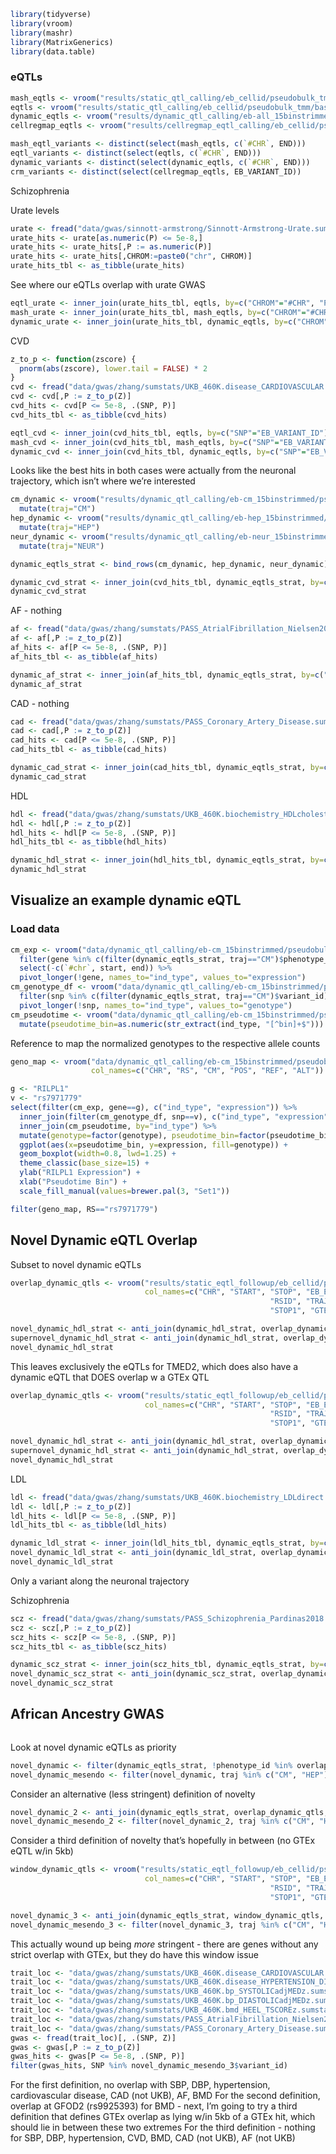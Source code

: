 ```r
library(tidyverse)
library(vroom)
library(mashr)
library(MatrixGenerics)
library(data.table)
```

### eQTLs
```r
mash_eqtls <- vroom("results/static_qtl_calling/eb_cellid/pseudobulk_tmm/basic/8pcs/mash-signif_variant_gene_pairs.matchable_hits.mash-all_pool.bed")
eqtls <- vroom("results/static_qtl_calling/eb_cellid/pseudobulk_tmm/basic/8pcs/signif_variant_gene_pairs.matchable_hits.tensorqtl-all_pool.bed")
dynamic_eqtls <- vroom("results/dynamic_qtl_calling/eb-all_15binstrimmed/dynamic-signif_variant_gene_pairs.matchable_hits.dynamic-all_pool.bed")
cellregmap_eqtls <- vroom("results/cellregmap_eqtl_calling/eb_cellid/pseudobulk_tmm/basic/all_genes_merged.mash-signif.fasttopics_10topics.cellregmap.sighits.tsv")

mash_eqtl_variants <- distinct(select(mash_eqtls, c(`#CHR`, END)))
eqtl_variants <- distinct(select(eqtls, c(`#CHR`, END)))
dynamic_variants <- distinct(select(dynamic_eqtls, c(`#CHR`, END)))
crm_variants <- distinct(select(cellregmap_eqtls, EB_VARIANT_ID))
```

Schizophrenia

Urate levels
```r
urate <- fread("data/gwas/sinnott-armstrong/Sinnott-Armstrong-Urate.sumstats.hg38.tsv")[CHROM %in% paste0(seq(22)), .(CHROM, POS, P)]
urate_hits <- urate[as.numeric(P) <= 5e-8,]
urate_hits <- urate_hits[,P := as.numeric(P)]
urate_hits <- urate_hits[,CHROM:=paste0("chr", CHROM)]
urate_hits_tbl <- as_tibble(urate_hits)
```

See where our eQTLs overlap with urate GWAS
```r
eqtl_urate <- inner_join(urate_hits_tbl, eqtls, by=c("CHROM"="#CHR", "POS"="END"), multiple="all")
mash_urate <- inner_join(urate_hits_tbl, mash_eqtls, by=c("CHROM"="#CHR", "POS"="END"), multiple="all")
dynamic_urate <- inner_join(urate_hits_tbl, dynamic_eqtls, by=c("CHROM"="#CHR", "POS"="END"), multiple="all")
```

CVD
```r
z_to_p <- function(zscore) {
  pnorm(abs(zscore), lower.tail = FALSE) * 2
}
cvd <- fread("data/gwas/zhang/sumstats/UKB_460K.disease_CARDIOVASCULAR.sumstats")[, .(SNP, Z)]
cvd <- cvd[,P := z_to_p(Z)]
cvd_hits <- cvd[P <= 5e-8, .(SNP, P)]
cvd_hits_tbl <- as_tibble(cvd_hits)
```

```r
eqtl_cvd <- inner_join(cvd_hits_tbl, eqtls, by=c("SNP"="EB_VARIANT_ID"), multiple="all")
mash_cvd <- inner_join(cvd_hits_tbl, mash_eqtls, by=c("SNP"="EB_VARIANT_ID"), multiple="all")
dynamic_cvd <- inner_join(cvd_hits_tbl, dynamic_eqtls, by=c("SNP"="EB_VARIANT_ID"), multiple="all")
```

Looks like the best hits in both cases were actually from the neuronal trajectory, which isn't where we're interested
```r
cm_dynamic <- vroom("results/dynamic_qtl_calling/eb-cm_15binstrimmed/pseudobulk_tmm/nipals/10clpcs/tensorqtl_interactions.cis_qtl_all_signif.fdr0.1.tsv") %>%
  mutate(traj="CM")
hep_dynamic <- vroom("results/dynamic_qtl_calling/eb-hep_15binstrimmed/pseudobulk_tmm/nipals/10clpcs/tensorqtl_interactions.cis_qtl_all_signif.fdr0.1.tsv") %>%
  mutate(traj="HEP")
neur_dynamic <- vroom("results/dynamic_qtl_calling/eb-neur_15binstrimmed/pseudobulk_tmm/nipals/10clpcs/tensorqtl_interactions.cis_qtl_all_signif.fdr0.1.tsv") %>%
  mutate(traj="NEUR")

dynamic_eqtls_strat <- bind_rows(cm_dynamic, hep_dynamic, neur_dynamic)
```

```r
dynamic_cvd_strat <- inner_join(cvd_hits_tbl, dynamic_eqtls_strat, by=c("SNP"="variant_id"), multiple="all")
dynamic_cvd_strat
```

AF - nothing
```r
af <- fread("data/gwas/zhang/sumstats/PASS_AtrialFibrillation_Nielsen2018.sumstats")[, .(SNP, Z)]
af <- af[,P := z_to_p(Z)]
af_hits <- af[P <= 5e-8, .(SNP, P)]
af_hits_tbl <- as_tibble(af_hits)
```

```r
dynamic_af_strat <- inner_join(af_hits_tbl, dynamic_eqtls_strat, by=c("SNP"="variant_id"), multiple="all")
dynamic_af_strat
```

CAD - nothing
```r
cad <- fread("data/gwas/zhang/sumstats/PASS_Coronary_Artery_Disease.sumstats")[, .(SNP, Z)]
cad <- cad[,P := z_to_p(Z)]
cad_hits <- cad[P <= 5e-8, .(SNP, P)]
cad_hits_tbl <- as_tibble(cad_hits)
```

```r
dynamic_cad_strat <- inner_join(cad_hits_tbl, dynamic_eqtls_strat, by=c("SNP"="variant_id"), multiple="all")
dynamic_cad_strat
```

HDL
```r
hdl <- fread("data/gwas/zhang/sumstats/UKB_460K.biochemistry_HDLcholesterol.sumstats")[, .(SNP, Z)]
hdl <- hdl[,P := z_to_p(Z)]
hdl_hits <- hdl[P <= 5e-8, .(SNP, P)]
hdl_hits_tbl <- as_tibble(hdl_hits)
```

```r
dynamic_hdl_strat <- inner_join(hdl_hits_tbl, dynamic_eqtls_strat, by=c("SNP"="variant_id"), multiple="all")
dynamic_hdl_strat
```

## Visualize an example dynamic eQTL
### Load data
```r
cm_exp <- vroom("data/dynamic_qtl_calling/eb-cm_15binstrimmed/pseudobulk_tmm/expression.bed.gz") %>%
  filter(gene %in% c(filter(dynamic_eqtls_strat, traj=="CM")$phenotype_id)) %>%
  select(-c(`#chr`, start, end)) %>%
  pivot_longer(!gene, names_to="ind_type", values_to="expression")
cm_genotype_df <- vroom("data/dynamic_qtl_calling/eb-cm_15binstrimmed/pseudobulk_tmm/nipals/10clpcs/genotype_df.tsv") %>% 
  filter(snp %in% c(filter(dynamic_eqtls_strat, traj=="CM")$variant_id)) %>%
  pivot_longer(!snp, names_to="ind_type", values_to="genotype")
cm_pseudotime <- vroom("data/dynamic_qtl_calling/eb-cm_15binstrimmed/pseudobulk_tmm/pseudotime.tsv") %>%
  mutate(pseudotime_bin=as.numeric(str_extract(ind_type, "[^bin]+$")))
```

Reference to map the normalized genotypes to the respective allele counts
```r
geno_map <- vroom("data/dynamic_qtl_calling/eb-cm_15binstrimmed/pseudobulk_tmm/nipals/genotypes_filtered_plink.bim",
                  col_names=c("CHR", "RS", "CM", "POS", "REF", "ALT"))
```

```r
g <- "RILPL1"
v <- "rs7971779"
select(filter(cm_exp, gene==g), c("ind_type", "expression")) %>%
  inner_join(filter(cm_genotype_df, snp==v), c("ind_type", "expression"), by="ind_type") %>%
  inner_join(cm_pseudotime, by="ind_type") %>%
  mutate(genotype=factor(genotype), pseudotime_bin=factor(pseudotime_bin)) %>%
  ggplot(aes(x=pseudotime_bin, y=expression, fill=genotype)) +
  geom_boxplot(width=0.8, lwd=1.25) +
  theme_classic(base_size=15) +
  ylab("RILPL1 Expression") +
  xlab("Pseudotime Bin") +
  scale_fill_manual(values=brewer.pal(3, "Set1"))
```

```r
filter(geno_map, RS=="rs7971779")
```

## Novel Dynamic eQTL Overlap
Subset to novel dynamic eQTLs
```r
overlap_dynamic_qtls <- vroom("results/static_eqtl_followup/eb_cellid/pseudobulk_tmm/basic/8pcs/dynamic_variant_gene_pairs.full_gtex_overlap.bed",
                              col_names=c("CHR", "START", "STOP", "EB_ENSG", "EB_HGNC", 
                                                          "RSID", "TRAJECTORY", "CHR1", "START1", 
                                                          "STOP1", "GTEX_ENSG", "GTEX_REF", "GTEX_ALT"))

novel_dynamic_hdl_strat <- anti_join(dynamic_hdl_strat, overlap_dynamic_qtls, by=c("phenotype_id"="EB_HGNC", "SNP"="RSID"))
supernovel_dynamic_hdl_strat <- anti_join(dynamic_hdl_strat, overlap_dynamic_qtls, by=c("phenotype_id"="EB_HGNC"))
novel_dynamic_hdl_strat
```

This leaves exclusively the eQTLs for TMED2, which does also have a dynamic eQTL that DOES overlap w a GTEx QTL
```r
overlap_dynamic_qtls <- vroom("results/static_eqtl_followup/eb_cellid/pseudobulk_tmm/basic/8pcs/dynamic_variant_gene_pairs.full_gtex_overlap.bed",
                              col_names=c("CHR", "START", "STOP", "EB_ENSG", "EB_HGNC", 
                                                          "RSID", "TRAJECTORY", "CHR1", "START1", 
                                                          "STOP1", "GTEX_ENSG", "GTEX_REF", "GTEX_ALT"))

novel_dynamic_hdl_strat <- anti_join(dynamic_hdl_strat, overlap_dynamic_qtls, by=c("phenotype_id"="EB_HGNC", "SNP"="RSID"))
supernovel_dynamic_hdl_strat <- anti_join(dynamic_hdl_strat, overlap_dynamic_qtls, by=c("phenotype_id"="EB_HGNC"))
novel_dynamic_hdl_strat
```

LDL
```r
ldl <- fread("data/gwas/zhang/sumstats/UKB_460K.biochemistry_LDLdirect.sumstats")[, .(SNP, Z)]
ldl <- ldl[,P := z_to_p(Z)]
ldl_hits <- ldl[P <= 5e-8, .(SNP, P)]
ldl_hits_tbl <- as_tibble(ldl_hits)
```

```r
dynamic_ldl_strat <- inner_join(ldl_hits_tbl, dynamic_eqtls_strat, by=c("SNP"="variant_id"), multiple="all")
novel_dynamic_ldl_strat <- anti_join(dynamic_ldl_strat, overlap_dynamic_qtls, by=c("phenotype_id"="EB_HGNC", "SNP"="RSID"))
novel_dynamic_ldl_strat
```
Only a variant along the neuronal trajectory

Schizophrenia
```r
scz <- fread("data/gwas/zhang/sumstats/PASS_Schizophrenia_Pardinas2018.sumstats")[, .(SNP, Z)]
scz <- scz[,P := z_to_p(Z)]
scz_hits <- scz[P <= 5e-8, .(SNP, P)]
scz_hits_tbl <- as_tibble(scz_hits)
```

```r
dynamic_scz_strat <- inner_join(scz_hits_tbl, dynamic_eqtls_strat, by=c("SNP"="variant_id"), multiple="all")
novel_dynamic_scz_strat <- anti_join(dynamic_scz_strat, overlap_dynamic_qtls, by=c("phenotype_id"="EB_HGNC", "SNP"="RSID"))
novel_dynamic_scz_strat
```

## African Ancestry GWAS
```r

```

Look at novel dynamic eQTLs as priority
```r
novel_dynamic <- filter(dynamic_eqtls_strat, !phenotype_id %in% overlap_dynamic_qtls$EB_HGNC)
novel_dynamic_mesendo <- filter(novel_dynamic, traj %in% c("CM", "HEP"))
```

Consider an alternative (less stringent) definition of novelty
```r
novel_dynamic_2 <- anti_join(dynamic_eqtls_strat, overlap_dynamic_qtls, by=c("phenotype_id"="EB_HGNC", "variant_id"="RSID"))
novel_dynamic_mesendo_2 <- filter(novel_dynamic_2, traj %in% c("CM", "HEP"))
```

Consider a third definition of novelty that's hopefully in between (no GTEx eQTL w/in 5kb)
```r
window_dynamic_qtls <- vroom("results/static_eqtl_followup/eb_cellid/pseudobulk_tmm/basic/8pcs/dynamic_variant_gene_pairs.full_gtex_window_overlap.bed",
                              col_names=c("CHR", "START", "STOP", "EB_ENSG", "EB_HGNC", 
                                                          "RSID", "TRAJECTORY", "CHR1", "START1", 
                                                          "STOP1", "GTEX_ENSG", "GTEX_REF", "GTEX_ALT"))
```

```r
novel_dynamic_3 <- anti_join(dynamic_eqtls_strat, window_dynamic_qtls, by=c("phenotype_id"="EB_HGNC", "variant_id"="RSID"))
novel_dynamic_mesendo_3 <- filter(novel_dynamic_3, traj %in% c("CM", "HEP"))
```

This actually wound up being *more* stringent - there are genes without any strict overlap with GTEx, but they do have this window issue
```r
trait_loc <- "data/gwas/zhang/sumstats/UKB_460K.disease_CARDIOVASCULAR.sumstats"
trait_loc <- "data/gwas/zhang/sumstats/UKB_460K.disease_HYPERTENSION_DIAGNOSED.sumstats"
trait_loc <- "data/gwas/zhang/sumstats/UKB_460K.bp_SYSTOLICadjMEDz.sumstats"
trait_loc <- "data/gwas/zhang/sumstats/UKB_460K.bp_DIASTOLICadjMEDz.sumstats"
trait_loc <- "data/gwas/zhang/sumstats/UKB_460K.bmd_HEEL_TSCOREz.sumstats"
trait_loc <- "data/gwas/zhang/sumstats/PASS_AtrialFibrillation_Nielsen2018.sumstats"
trait_loc <- "data/gwas/zhang/sumstats/PASS_Coronary_Artery_Disease.sumstats"
gwas <- fread(trait_loc)[, .(SNP, Z)]
gwas <- gwas[,P := z_to_p(Z)]
gwas_hits <- gwas[P <= 5e-8, .(SNP, P)]
filter(gwas_hits, SNP %in% novel_dynamic_mesendo_3$variant_id)
```

For the first definition, no overlap with SBP, DBP, hypertension, cardiovascular disease, CAD (not UKB), AF, BMD
For the second definition, overlap at GFOD2 (rs9925393) for BMD - next, I'm going to try a third definition that defines GTEx overlap as lying w/in 5kb of a GTEx hit, which should lie in between these two extremes
For the third definition - nothing for SBP, DBP, hypertension, CVD, BMD, CAD (not UKB), AF (not UKB)

